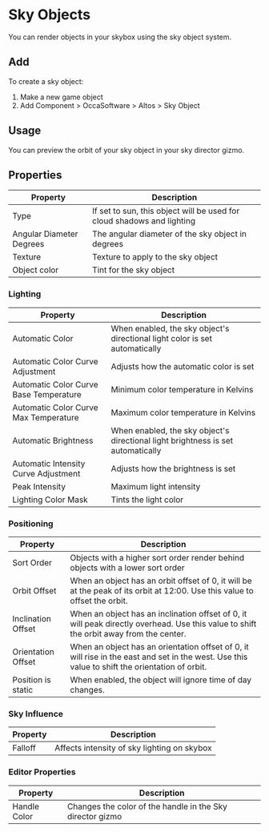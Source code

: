 # Sky Objects

You can render objects in your skybox using the sky object system.

## Add

To create a sky object:

1. Make a new game object
1. Add Component > OccaSoftware > Altos > Sky Object

## Usage

You can preview the orbit of your sky object in your sky director gizmo.

## Properties

| Property                               | Description                                                                                                                                    |
|----------------------------------------|------------------------------------------------------------------------------------------------------------------------------------------------|
| Type                                   | If set to sun, this object will be used for cloud shadows and lighting                                                                         |
| Angular Diameter Degrees               | The angular diameter of the sky object in degrees                                                                                              |
| Texture                                | Texture to apply to the sky object                                                                                                             |
| Object color                           | Tint for the sky object                                                                                                                        |

### Lighting

| Property                               | Description                                                                                                                                    |
|----------------------------------------|------------------------------------------------------------------------------------------------------------------------------------------------|
| Automatic Color                        | When enabled, the sky object's directional light color is set automatically                                                                    |
| Automatic Color Curve Adjustment       | Adjusts how the automatic color is set                                                                                                         |
| Automatic Color Curve Base Temperature | Minimum color temperature in Kelvins                                                                                                           |
| Automatic Color Curve Max Temperature  | Maximum color temperature in Kelvins                                                                                                           |
| Automatic Brightness                   | When enabled, the sky object's directional light brightness is set automatically                                                               |
| Automatic Intensity Curve Adjustment   | Adjusts how the brightness is set                                                                                                              |
| Peak Intensity                         | Maximum light intensity                                                                                                                        |
| Lighting Color Mask                    | Tints the light color                                                                                                                          |

### Positioning

| Property                               | Description                                                                                                                                    |
|----------------------------------------|------------------------------------------------------------------------------------------------------------------------------------------------|
| Sort Order                             | Objects with a higher sort order render behind objects with a lower sort order                                                                 |
| Orbit Offset                           | When an object has an orbit offset of 0, it will be at the peak of its orbit at 12:00. Use this value to offset the orbit.                     |
| Inclination Offset                     | When an object has an inclination offset of 0, it will peak directly overhead. Use this value to shift the orbit away from the center.         |
| Orientation Offset                     | When an object has an orientation offset of 0, it will rise in the east and set in the west. Use this value to shift the orientation of orbit. |
| Position is static                     | When enabled, the object will ignore time of day changes.                                                                                      |

### Sky Influence

| Property                               | Description                                                                                                                                    |
|----------------------------------------|------------------------------------------------------------------------------------------------------------------------------------------------|
| Falloff                                | Affects intensity of sky lighting on skybox                                                                                                    |

### Editor Properties

| Property                               | Description                                                                                                                                    |
|----------------------------------------|------------------------------------------------------------------------------------------------------------------------------------------------|
| Handle Color                           | Changes the color of the handle in the Sky director gizmo                                                                                      |